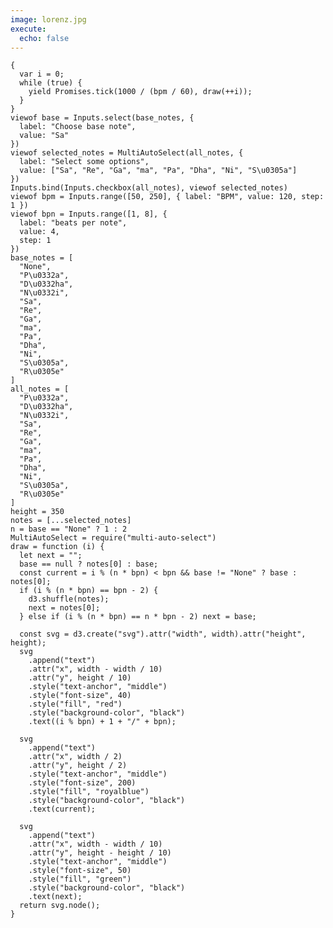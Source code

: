 ```yaml
---
image: lorenz.jpg
execute: 
  echo: false
---
```


```ojs
{
  var i = 0;
  while (true) {
    yield Promises.tick(1000 / (bpm / 60), draw(++i));
  }
}
viewof base = Inputs.select(base_notes, {
  label: "Choose base note",
  value: "Sa"
})
viewof selected_notes = MultiAutoSelect(all_notes, {
  label: "Select some options",
  value: ["Sa", "Re", "Ga", "ma", "Pa", "Dha", "Ni", "S\u0305a"]
})
Inputs.bind(Inputs.checkbox(all_notes), viewof selected_notes)
viewof bpm = Inputs.range([50, 250], { label: "BPM", value: 120, step: 1 })
viewof bpn = Inputs.range([1, 8], {
  label: "beats per note",
  value: 4,
  step: 1
})
base_notes = [
  "None",
  "P\u0332a",
  "D\u0332ha",
  "N\u0332i",
  "Sa",
  "Re",
  "Ga",
  "ma",
  "Pa",
  "Dha",
  "Ni",
  "S\u0305a",
  "R\u0305e"
]
all_notes = [
  "P\u0332a",
  "D\u0332ha",
  "N\u0332i",
  "Sa",
  "Re",
  "Ga",
  "ma",
  "Pa",
  "Dha",
  "Ni",
  "S\u0305a",
  "R\u0305e"
]
height = 350
notes = [...selected_notes]
n = base == "None" ? 1 : 2
MultiAutoSelect = require("multi-auto-select")
draw = function (i) {
  let next = "";
  base == null ? notes[0] : base;
  const current = i % (n * bpn) < bpn && base != "None" ? base : notes[0];
  if (i % (n * bpn) == bpn - 2) {
    d3.shuffle(notes);
    next = notes[0];
  } else if (i % (n * bpn) == n * bpn - 2) next = base;

  const svg = d3.create("svg").attr("width", width).attr("height", height);
  svg
    .append("text")
    .attr("x", width - width / 10)
    .attr("y", height / 10)
    .style("text-anchor", "middle")
    .style("font-size", 40)
    .style("fill", "red")
    .style("background-color", "black")
    .text((i % bpn) + 1 + "/" + bpn);

  svg
    .append("text")
    .attr("x", width / 2)
    .attr("y", height / 2)
    .style("text-anchor", "middle")
    .style("font-size", 200)
    .style("fill", "royalblue")
    .style("background-color", "black")
    .text(current);

  svg
    .append("text")
    .attr("x", width - width / 10)
    .attr("y", height - height / 10)
    .style("text-anchor", "middle")
    .style("font-size", 50)
    .style("fill", "green")
    .style("background-color", "black")
    .text(next);
  return svg.node();
}
```